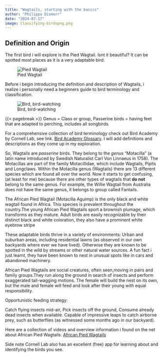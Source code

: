 ```yaml
---
title: "Wagtails, starting with the basics"
author: "Philippa Dismorr"
date: "2024-07-17"
image: Classifying-birdspng.png
---
```


## Definition and Origin 

The first bird i will explore is the Pied Wagtail. Isnt it beautiful? It can be spotted most places as it is a very adaptable bird. 

![Pied Wagtail](wagtail.jpg)  

Before i begin introducing the definition and description of Wagtails, i realize i personally need a beginners guide to bird terminology and classification.



![Bird, bird-watching](bird-birdwatching.webp)

{{< pagebreak >}}
Genus = Class or group, 
Passerine birds = having feet that are adapted to perching, includes all songbirds.

For a comprehensive collection of bird terminology check out Bird Academy by Cornell Lab, see link. [Bird Academy Glossary](https://academy.allaboutbirds.org/bird-academys-a-to-z-glossary-of-bird-terms/). I will add definitions and descriptions as they come up in my exploration. 

So, Wagtails are *passerine* birds. They belong to the *genus* "Motacilla" (a latin name introduced by Swedish Naturalist Carl Von Linnaeus in 1758). The Motacillas are part of the family Motacillidae, which include Wagtails, Pipits and Longclaws. Within the Motacilla genus (Wagtails) there are 13 different species which are found all over the world. Now it starts to get confusing, (at least for me) because there are other types of wagtails that **do not** belong to the same genus. For example, the Willie Wagtail from Australia does not have the same genus, it belongs to group called Fantails. 

The African Pied Wagtail (Motacilla Aguimp) is the only black and white wagtail found in Africa. This species is prevalent throughout the country.The young African Pied Wagtails sport a brownish plumage, which transforms as they mature. Adult birds are easily recognizable by their distinct black and white coloration, they also have a prominent white eyebrow stripe

These adaptable birds thrive in a variety of environments: Urban and suburban areas, including residential lawns (as observed in our own backyards where ever we have lived). Otherwise they are known to be spotted in the wild by streams or other natural water sources. A fun fact i just learnt, they have been known to nest in unusual spots like in cars and abandoned machinery. 

African Pied Wagtails are social creatures, often seen,moving in pairs and family groups.They run along the ground in search of insects and perform exaggerated tail-wagging motions. The female will build the nest on its own, but the male and female will feed and look after their young with equal responsibility. 


Opportunistic feeding strategy:

Catch flying insects mid-air,
Pick insects off the ground,
Consume already dead insects when available.
Capable of impressive leaps to catch airborne prey, such as butterflies (as witnessed some months ago in our backyard). 

Here are a collection of videos and overview information i found on the net about African Pied Wagtails. [African Pied Wagtails](https://ebird.org)

Side note Cornell Lab also has an excellent (free) app for learning about and identifying the birds you see. 
